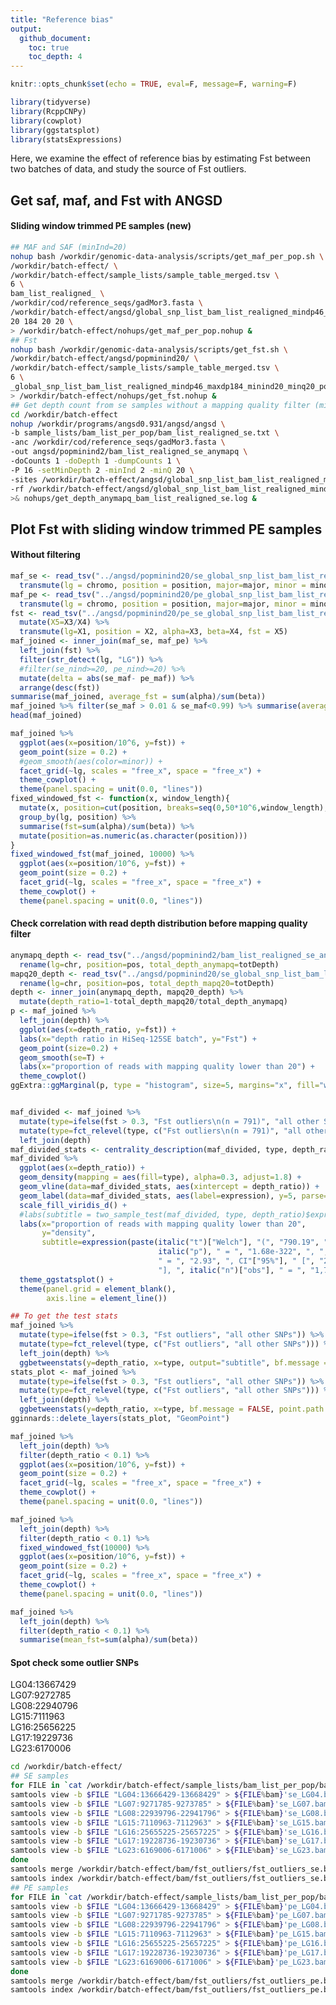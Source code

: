 ```yaml
---
title: "Reference bias"
output: 
  github_document:
    toc: true
    toc_depth: 4
---
```


```r
knitr::opts_chunk$set(echo = TRUE, eval=F, message=F, warning=F)
```

```r
library(tidyverse)
library(RcppCNPy)
library(cowplot)
library(ggstatsplot)
library(statsExpressions)
```

Here, we examine the effect of reference bias by estimating Fst between two batches of data, and study the source of Fst outliers.

## Get saf, maf, and Fst with ANGSD

#### Sliding window trimmed PE samples (new)

```bash
## MAF and SAF (minInd=20)
nohup bash /workdir/genomic-data-analysis/scripts/get_maf_per_pop.sh \
/workdir/batch-effect/ \
/workdir/batch-effect/sample_lists/sample_table_merged.tsv \
6 \
bam_list_realigned_ \
/workdir/cod/reference_seqs/gadMor3.fasta \
/workdir/batch-effect/angsd/global_snp_list_bam_list_realigned_mindp46_maxdp184_minind20_minq20.txt \
20 184 20 20 \
> /workdir/batch-effect/nohups/get_maf_per_pop.nohup &
## Fst
nohup bash /workdir/genomic-data-analysis/scripts/get_fst.sh \
/workdir/batch-effect/angsd/popminind20/ \
/workdir/batch-effect/sample_lists/sample_table_merged.tsv \
6 \
_global_snp_list_bam_list_realigned_mindp46_maxdp184_minind20_minq20_popminind20 \
> /workdir/batch-effect/nohups/get_fst.nohup &
## Get depth count from se samples without a mapping quality filter (minInd=2)
cd /workdir/batch-effect
nohup /workdir/programs/angsd0.931/angsd/angsd \
-b sample_lists/bam_list_per_pop/bam_list_realigned_se.txt \
-anc /workdir/cod/reference_seqs/gadMor3.fasta \
-out angsd/popminind2/bam_list_realigned_se_anymapq \
-doCounts 1 -doDepth 1 -dumpCounts 1 \
-P 16 -setMinDepth 2 -minInd 2 -minQ 20 \
-sites /workdir/batch-effect/angsd/global_snp_list_bam_list_realigned_mindp46_maxdp184_minind20_minq20.txt \
-rf /workdir/batch-effect/angsd/global_snp_list_bam_list_realigned_mindp46_maxdp184_minind20_minq20.chrs \
>& nohups/get_depth_anymapq_bam_list_realigned_se.log &
```


## Plot Fst with sliding window trimmed PE samples

#### Without filtering

```r
maf_se <- read_tsv("../angsd/popminind20/se_global_snp_list_bam_list_realigned_mindp46_maxdp184_minind20_minq20_popminind20.mafs.gz") %>%
  transmute(lg = chromo, position = position, major=major, minor = minor, se_maf = knownEM, se_nind=nInd)
maf_pe <- read_tsv("../angsd/popminind20/pe_global_snp_list_bam_list_realigned_mindp46_maxdp184_minind20_minq20_popminind20.mafs.gz")%>%
  transmute(lg = chromo, position = position, major=major, minor = minor, pe_maf = knownEM, pe_nind=nInd)
fst <- read_tsv("../angsd/popminind20/pe_se_global_snp_list_bam_list_realigned_mindp46_maxdp184_minind20_minq20_popminind20.alpha_beta.txt", col_names = F) %>%
  mutate(X5=X3/X4) %>%
  transmute(lg=X1, position = X2, alpha=X3, beta=X4, fst = X5)
maf_joined <- inner_join(maf_se, maf_pe) %>%
  left_join(fst) %>%
  filter(str_detect(lg, "LG")) %>%
  #filter(se_nind>=20, pe_nind>=20) %>%
  mutate(delta = abs(se_maf- pe_maf)) %>%
  arrange(desc(fst))
summarise(maf_joined, average_fst = sum(alpha)/sum(beta))
maf_joined %>% filter(se_maf > 0.01 & se_maf<0.99) %>% summarise(average_fst = sum(alpha)/sum(beta))
head(maf_joined)
```

```r
maf_joined %>%
  ggplot(aes(x=position/10^6, y=fst)) +
  geom_point(size = 0.2) +
  #geom_smooth(aes(color=minor)) +
  facet_grid(~lg, scales = "free_x", space = "free_x") +
  theme_cowplot() +
  theme(panel.spacing = unit(0.0, "lines"))
fixed_windowed_fst <- function(x, window_length){
  mutate(x, position=cut(position, breaks=seq(0,50*10^6,window_length), labels=seq(window_length/2,50*10^6-window_length/2,window_length))) %>%
  group_by(lg, position) %>%
  summarise(fst=sum(alpha)/sum(beta)) %>%
  mutate(position=as.numeric(as.character(position)))
}
fixed_windowed_fst(maf_joined, 10000) %>%
  ggplot(aes(x=position/10^6, y=fst)) +
  geom_point(size = 0.2) +
  facet_grid(~lg, scales = "free_x", space = "free_x") +
  theme_cowplot() +
  theme(panel.spacing = unit(0.0, "lines"))
```

#### Check correlation with read depth distribution before mapping quality filter

```r
anymapq_depth <- read_tsv("../angsd/popminind2/bam_list_realigned_se_anymapq.pos.gz") %>%
  rename(lg=chr, position=pos, total_depth_anymapq=totDepth)
mapq20_depth <- read_tsv("../angsd/popminind20/se_global_snp_list_bam_list_realigned_mindp46_maxdp184_minind20_minq20_popminind20.pos.gz") %>%
  rename(lg=chr, position=pos, total_depth_mapq20=totDepth)
depth <- inner_join(anymapq_depth, mapq20_depth) %>%
  mutate(depth_ratio=1-total_depth_mapq20/total_depth_anymapq)
p <- maf_joined %>%
  left_join(depth) %>%
  ggplot(aes(x=depth_ratio, y=fst)) +
  labs(x="depth ratio in HiSeq-125SE batch", y="Fst") +
  geom_point(size=0.2) +
  geom_smooth(se=T) +
  labs(x="proportion of reads with mapping quality lower than 20") +
  theme_cowplot()
ggExtra::ggMarginal(p, type = "histogram", size=5, margins="x", fill="white")


maf_divided <- maf_joined %>%
  mutate(type=ifelse(fst > 0.3, "Fst outliers\n(n = 791)", "all other SNPs\n(n=1,731,947)")) %>%
  mutate(type=fct_relevel(type, c("Fst outliers\n(n = 791)", "all other SNPs\n(n=1,731,947)"))) %>%
  left_join(depth) 
maf_divided_stats <- centrality_description(maf_divided, type, depth_ratio)
maf_divided %>%
  ggplot(aes(x=depth_ratio)) +
  geom_density(mapping = aes(fill=type), alpha=0.3, adjust=1.8) +
  geom_vline(data=maf_divided_stats, aes(xintercept = depth_ratio)) +
  geom_label(data=maf_divided_stats, aes(label=expression), y=5, parse=TRUE) +
  scale_fill_viridis_d() +
  #labs(subtitle = two_sample_test(maf_divided, type, depth_ratio)$expression[[1]])
  labs(x="proportion of reads with mapping quality lower than 20",
       y="density",
       subtitle=expression(paste(italic("t")["Welch"], "(", "790.19", ") = ", "65.72", ", ", 
                                 italic("p"), " = ", "1.68e-322", ", ", widehat(italic("g"))["Hedges"], 
                                 " = ", "2.93", ", CI"["95%"], " [", "2.76", ", ", "3.10", 
                                 "], ", italic("n")["obs"], " = ", "1,732,738"))) +
  theme_ggstatsplot() +
  theme(panel.grid = element_blank(),
        axis.line = element_line())
```

```r
## To get the test stats
maf_joined %>%
  mutate(type=ifelse(fst > 0.3, "Fst outliers", "all other SNPs")) %>%
  mutate(type=fct_relevel(type, c("Fst outliers", "all other SNPs"))) %>%
  left_join(depth) %>%
  ggbetweenstats(y=depth_ratio, x=type, output="subtitle", bf.message = FALSE)
stats_plot <- maf_joined %>%
  mutate(type=ifelse(fst > 0.3, "Fst outliers", "all other SNPs")) %>%
  mutate(type=fct_relevel(type, c("Fst outliers", "all other SNPs"))) %>%
  left_join(depth) %>%
  ggbetweenstats(y=depth_ratio, x=type, bf.message = FALSE, point.path = FALSE)
gginnards::delete_layers(stats_plot, "GeomPoint")
```

```r
maf_joined %>%
  left_join(depth) %>%
  filter(depth_ratio < 0.1) %>%
  ggplot(aes(x=position/10^6, y=fst)) +
  geom_point(size = 0.2) +
  facet_grid(~lg, scales = "free_x", space = "free_x") +
  theme_cowplot() +
  theme(panel.spacing = unit(0.0, "lines"))

maf_joined %>%
  left_join(depth) %>%
  filter(depth_ratio < 0.1) %>%
  fixed_windowed_fst(10000) %>%
  ggplot(aes(x=position/10^6, y=fst)) +
  geom_point(size = 0.2) +
  facet_grid(~lg, scales = "free_x", space = "free_x") +
  theme_cowplot() +
  theme(panel.spacing = unit(0.0, "lines"))

maf_joined %>%
  left_join(depth) %>% 
  filter(depth_ratio < 0.1) %>%
  summarise(mean_fst=sum(alpha)/sum(beta))
```


#### Spot check some outlier SNPs

LG04:13667429  
LG07:9272785  
LG08:22940796  
LG15:7111963  
LG16:25656225  
LG17:19229736  
LG23:6170006  

```bash
cd /workdir/batch-effect/
## SE samples
for FILE in `cat /workdir/batch-effect/sample_lists/bam_list_per_pop/bam_list_realigned_se.txt`; do 
samtools view -b $FILE "LG04:13666429-13668429" > ${FILE%bam}'se_LG04.bam'
samtools view -b $FILE "LG07:9271785-9273785" > ${FILE%bam}'se_LG07.bam'
samtools view -b $FILE "LG08:22939796-22941796" > ${FILE%bam}'se_LG08.bam'
samtools view -b $FILE "LG15:7110963-7112963" > ${FILE%bam}'se_LG15.bam'
samtools view -b $FILE "LG16:25655225-25657225" > ${FILE%bam}'se_LG16.bam'
samtools view -b $FILE "LG17:19228736-19230736" > ${FILE%bam}'se_LG17.bam'
samtools view -b $FILE "LG23:6169006-6171006" > ${FILE%bam}'se_LG23.bam'
done
samtools merge /workdir/batch-effect/bam/fst_outliers/fst_outliers_se.bam /workdir/batch-effect/bam/*se_LG??.bam
samtools index /workdir/batch-effect/bam/fst_outliers/fst_outliers_se.bam
## PE samples
for FILE in `cat /workdir/batch-effect/sample_lists/bam_list_per_pop/bam_list_realigned_pe.txt`; do 
samtools view -b $FILE "LG04:13666429-13668429" > ${FILE%bam}'pe_LG04.bam'
samtools view -b $FILE "LG07:9271785-9273785" > ${FILE%bam}'pe_LG07.bam'
samtools view -b $FILE "LG08:22939796-22941796" > ${FILE%bam}'pe_LG08.bam'
samtools view -b $FILE "LG15:7110963-7112963" > ${FILE%bam}'pe_LG15.bam'
samtools view -b $FILE "LG16:25655225-25657225" > ${FILE%bam}'pe_LG16.bam'
samtools view -b $FILE "LG17:19228736-19230736" > ${FILE%bam}'pe_LG17.bam'
samtools view -b $FILE "LG23:6169006-6171006" > ${FILE%bam}'pe_LG23.bam'
done
samtools merge /workdir/batch-effect/bam/fst_outliers/fst_outliers_pe.bam /workdir/batch-effect/bam/*pe_LG??.bam
samtools index /workdir/batch-effect/bam/fst_outliers/fst_outliers_pe.bam
```